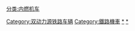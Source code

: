 {{commonscat|Electro-diesel locomotives}}
[[Category:双动力源铁路车辆|Category:双动力源铁路车辆]]
[[Category:鐵路機車|Category:鐵路機車]]
[[分类:内燃机车|分类:内燃机车]]
[[Category:柴油機車|*]]
[[Category:電力機車|*]]